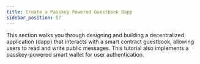```yaml
---
title: Create a Passkey Powered Guestbook Dapp
sidebar_position: 57
---
```



This section walks you through designing and building a decentralized application (dapp) that interacts with a smart contract guestbook, allowing users to read and write public messages. This tutorial also implements a passkey-powered smart wallet for user authentication.

<DocCardList />

